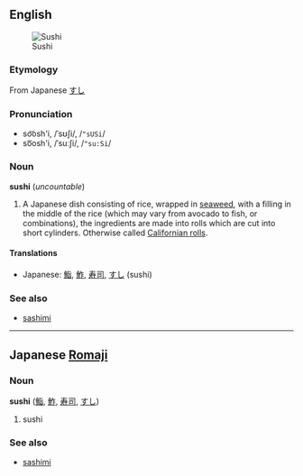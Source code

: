 ==English==
[[Image:Sushi4.jpg|thumb|right|Sushi]]
===Etymology===
From Japanese [[すし]]<!-- many kanji forms, no need to put them all here too right? -->

===Pronunciation===
*so͝osh'i, /ˈsʊʃi/, /<tt>"sUSi</tt>/
*so͞osh'i, /ˈsuːʃi/, /<tt>"su:Si</tt>/

===Noun===
'''sushi''' (''uncountable'')

# A Japanese dish consisting of rice, wrapped in [[seaweed]], with a filling in the middle of the rice (which may vary from avocado to fish, or combinations), the ingredients are made into rolls which are cut into short cylinders. Otherwise called [[Californian roll]]s.

====Translations====
*Japanese: [[鮨]], [[鮓]], [[寿司]], [[すし]] (sushi)<!-- all kanji are [[ateji]] -->

===See also===
*[[sashimi]]

----

==Japanese [[Romaji]]==
===Noun===
'''sushi''' ([[鮨]], [[鮓]], [[寿司]], [[すし]])

# sushi

===See also===
*[[sashimi]]